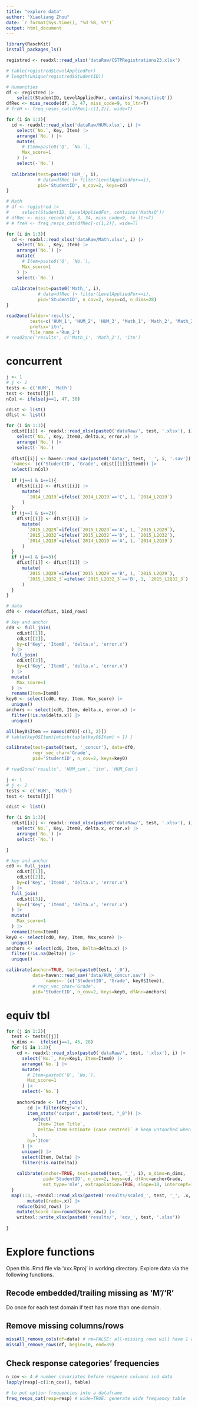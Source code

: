 ```yaml
---
title: "explore data"
author: "Xiaoliang Zhou"
date: `r format(Sys.time(), "%d %B, %Y")`
output: html_document
---
```


```r
library(RaschKit)
install_packages_ls()
```


```r
registred <- readxl::read_xlsx('dataRaw/CSTPRegistrations23.xlsx')

# table(registred$LevelAppliedFor)
# length(unique(registred$StudentID))

# Humanities
df <- registred |> 
    select(StudentID, LevelAppliedFor, contains('HumanitiesQ'))
dfRec <- miss_recode(df, 3, 47, miss_code=9, to_ltr=T)
# freH <- freq_resps_cat(dfRec[-c(1,2)], wide=T)
```


```r
for (i in 1:3){
  cd <- readxl::read_xlsx('dataRaw/HUM.xlsx', i) |> 
    select(`No.`, Key, Item) |> 
    arrange(`No.`) |> 
    mutate(
      # Item=paste0('Q', `No.`), 
      Max_score=1
    ) |> 
    select(-`No.`)
  
  calibrate(test=paste0('HUM_', i), 
            # data=dfRec |> filter(LevelAppliedFor==i), 
            pid='StudentID', n_cov=2, keys=cd)
}
```


```r
# Math
# df <- registred |> 
#     select(StudentID, LevelAppliedFor, contains('MathsQ'))
# dfRec <- miss_recode(df, 3, 34, miss_code=9, to_ltr=T)
# # freH <- freq_resps_cat(dfRec[-c(1,2)], wide=T)

for (i in 1:3){
  cd <- readxl::read_xlsx('dataRaw/Math.xlsx', i) |> 
    select(`No.`, Key, Item) |> 
    arrange(`No.`) |> 
    mutate(
      # Item=paste0('Q', `No.`), 
      Max_score=1
    ) |> 
    select(-`No.`)
  
  calibrate(test=paste0('Math_', i), 
            # data=dfRec |> filter(LevelAppliedFor==i), 
            pid='StudentID', n_cov=2, keys=cd, n_dims=28)
}

read2one(folder='results', 
         tests=c('HUM_1', 'HUM_2', 'HUM_3', 'Math_1', 'Math_2', 'Math_3'), 
         prefix='itn', 
         file_name ='Run_2')
# read2one('results', c('Math_1', 'Math_2'), 'itn')
```

# concurrent

```r
j <- 1
# j <- 2
tests <- c('HUM', 'Math')
test <- tests[[j]]
nCol <- ifelse(j==1, 47, 30)

cdLst <- list()
dfLst <- list()

for (i in 1:3){
  cdLst[[i]] <- readxl::read_xlsx(paste0('dataRaw/', test, '.xlsx'), i) |> 
    select(`No.`, Key, Item0, delta.x, error.x) |> 
    arrange(`No.`) |> 
    select(-`No.`)
 
  dfLst[[i]] <- haven::read_sav(paste0('data/', test, '_', i, '.sav')) |>
  `names<-`(c('StudentID', 'Grade', cdLst[[i]]$Item0)) |>
  select(1:nCol)
  
  if (j==1 & i==1){
    dfLst[[i]] <- dfLst[[i]] |> 
      mutate(
        `2014_L2Q19`=ifelse(`2014_L2Q19`=='C', 1, `2014_L2Q19`)
      )
  }
  if (j==1 & i==2){
    dfLst[[i]] <- dfLst[[i]] |> 
      mutate(
        `2015_L2Q29`=ifelse(`2015_L2Q29`=='A', 1, `2015_L2Q29`),
        `2015_L2Q32`=ifelse(`2015_L2Q32`=='D', 1, `2015_L2Q32`),
        `2014_L2Q19`=ifelse(`2014_L2Q19`=='A', 1, `2014_L2Q19`)
      )
  }
  if (j==1 & i==3){
    dfLst[[i]] <- dfLst[[i]] |> 
      mutate(
        `2015_L2Q29`=ifelse(`2015_L2Q29`=='B', 1, `2015_L2Q29`),
        `2015_L2Q32_3`=ifelse(`2015_L2Q32_3`=='B', 1, `2015_L2Q32_3`)
      )      
  }
}

# data
df0 <- reduce(dfLst, bind_rows)

# key and anchor
cd0 <- full_join(
    cdLst[[1]],
    cdLst[[2]],
    by=c('Key', 'Item0', 'delta.x', 'error.x')
  ) |> 
  full_join(
    cdLst[[3]],
    by=c('Key', 'Item0', 'delta.x', 'error.x')
  ) |> 
  mutate(
    Max_score=1
  ) |> 
  rename(Item=Item0)
key0 <- select(cd0, Key, Item, Max_score) |> 
  unique()
anchors <- select(cd0, Item, delta.x, error.x) |> 
  filter(!is.na(delta.x)) |> 
  unique()

all(key0$Item == names(df0)[-c(1, 2)])
# table(key0$Item)[which(table(key0$Item) > 1) ]

calibrate(test=paste0(test, '_concur'), data=df0,
          regr_vec_char='Grade',
          pid='StudentID', n_cov=2, keys=key0)

# read2one('results', 'HUM_con', 'itn', 'HUM_Con')
```


```r
j <- 1
# j <- 2
tests <- c('HUM', 'Math')
test <- tests[[j]]

cdLst <- list()

for (i in 1:3){
  cdLst[[i]] <- readxl::read_xlsx(paste0('dataRaw/', test, '.xlsx'), i) |> 
    select(`No.`, Key, Item0, delta.x, error.x) |> 
    arrange(`No.`) |> 
    select(-`No.`)

}

# key and anchor
cd0 <- full_join(
    cdLst[[1]],
    cdLst[[2]],
    by=c('Key', 'Item0', 'delta.x', 'error.x')
  ) |> 
  full_join(
    cdLst[[3]],
    by=c('Key', 'Item0', 'delta.x', 'error.x')
  ) |> 
  mutate(
    Max_score=1
  ) |> 
  rename(Item=Item0)
key0 <- select(cd0, Key, Item, Max_score) |> 
  unique()
anchors <- select(cd0, Item, Delta=delta.x) |> 
  filter(!is.na(Delta)) |> 
  unique()

calibrate(anchor=TRUE, test=paste0(test, '_0'), 
          data=haven::read_sav('data/HUM_concur.sav') |> 
              `names<-`(c('StudentID', 'Grade', key0$Item)),
          # regr_vec_char='Grade',
          pid='StudentID', n_cov=2, keys=key0, dfAnc=anchors)

```

# equiv tbl

```r
for (j in 1:2){
  test <- tests[[j]]
  n_dims <-  ifelse(j==1, 45, 28)
  for (i in 1:3){
    cd <- readxl::read_xlsx(paste0('dataRaw/', test, '.xlsx'), i) |> 
      select(`No.`, Key=Key1, Item=Item0) |> 
      arrange(`No.`) |> 
      mutate(
        # Item=paste0('Q', `No.`), 
        Max_score=1
      ) |> 
      select(-`No.`)
    
    anchorGrade <- left_join(
        cd |> filter(Key!='x'), 
        item_stats('output', paste0(test, "_0")) |> 
          select(
            Item=`Item Title`,
            Delta=`Item Estimate (case centred)` # keep untouched when anchoring
          ), 
        by='Item'
      ) |> 
      unique() |> 
      select(Item, Delta) |> 
      filter(!is.na(Delta))
      
    calibrate(anchor=TRUE, test=paste0(test, '_', i), n_dims=n_dims,
              pid='StudentID', n_cov=2, keys=cd, dfAnc=anchorGrade, 
              est_type='mle', extrapolation=TRUE, slope=10, intercept=100)
  }
  map(1:3, ~readxl::read_xlsx(paste0('results/scaled_', test, '_', .x, '.xlsx')) |> 
        mutate(Grade=.x)) |> 
    reduce(bind_rows) |> 
    mutate(Score_raw=round(Score_raw)) |>
    writexl::write_xlsx(paste0('results/', 'eqv_', test, '.xlsx'))
  
}
```


# Explore functions

Open this .Rmd file via 'xxx.Rproj' in working directory. Explore data via 
the following functions.

## Recode embedded/trailing missing as 'M'/'R'

Do once for each test domain if test has more than one domain.

## Remove missing columns/rows

```r
missAll_remove_cols(df=data) # rm=FALSE: all-missing rows will have 1 on 'flag_miss'
missAll_remove_rows(df, begin=10, end=39) 
```

## Check response categories' frequencies

```r
n_cov <- 4 # number covariates before response columns ind data
lapply(resp[-c(1:n_cov)], table) 

# to put option frequencies into a dataframe
freq_resps_cat(resp=resp) # wide=TRUE: generate wide frequency table
```
